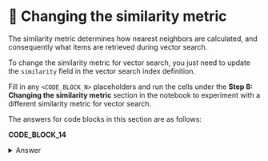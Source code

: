 # 👐 Changing the similarity metric

The similarity metric determines how nearest neighbors are calculated, and consequently what items are retrieved during vector search.

To change the similarity metric for vector search, you just need to update the `similarity` field in the vector search index definition.

Fill in any `<CODE_BLOCK_N>` placeholders and run the cells under the **Step 8: Changing the similarity metric** section in the notebook to experiment with a different similarity metric for vector search.

The answers for code blocks in this section are as follows:

**CODE_BLOCK_14**

<details>
<summary>Answer</summary>
<div>

```json
{
    "name": ATLAS_VECTOR_SEARCH_INDEX_NAME,
    "type": "vectorSearch",
    "definition": {
        "fields": [
            {
                "type": "vector",
                "path": "embedding",
                "numDimensions": 512,
                "similarity": "dotProduct",
            },
        ]
    },
}
```

</div>
</details>